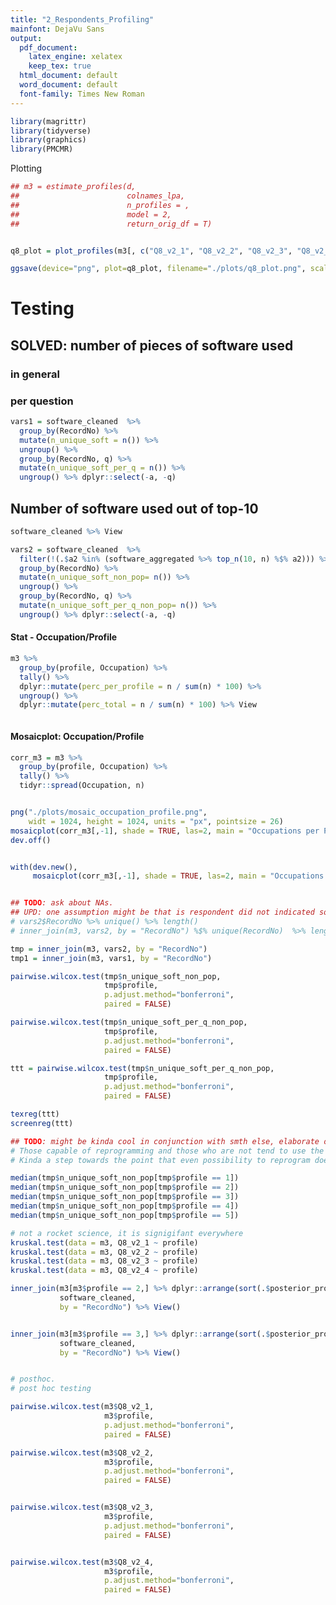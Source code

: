 ```yaml
---
title: "2_Respondents_Profiling"
mainfont: DejaVu Sans
output:
  pdf_document:
    latex_engine: xelatex
    keep_tex: true
  html_document: default
  word_document: default
  font-family: Times New Roman
---
```





```r

library(magrittr)
library(tidyverse)
library(graphics)
library(PMCMR)

```


Plotting 


```r

## m3 = estimate_profiles(d,
##                        colnames_lpa,
##                        n_profiles = , 
##                        model = 2,
##                        return_orig_df = T)


q8_plot = plot_profiles(m3[, c("Q8_v2_1", "Q8_v2_2", "Q8_v2_3", "Q8_v2_4", "profile", "posterior_prob")])

ggsave(device="png", plot=q8_plot, filename="./plots/q8_plot.png", scale=.2, height = 1024, width = 1024, units = "mm")


```

# Testing

## SOLVED: number of pieces of software used
### in general
### per question

```r

vars1 = software_cleaned  %>%
  group_by(RecordNo) %>%
  mutate(n_unique_soft = n()) %>%
  ungroup() %>%
  group_by(RecordNo, q) %>%
  mutate(n_unique_soft_per_q = n()) %>%
  ungroup() %>% dplyr::select(-a, -q)

```

## Number of software used out of top-10


```r

software_cleaned %>% View

vars2 = software_cleaned  %>%
  filter(!(.$a2 %in% (software_aggregated %>% top_n(10, n) %$% a2))) %>% 
  group_by(RecordNo) %>%
  mutate(n_unique_soft_non_pop= n()) %>%
  ungroup() %>%
  group_by(RecordNo, q) %>%
  mutate(n_unique_soft_per_q_non_pop= n()) %>%
  ungroup() %>% dplyr::select(-a, -q)


```
#### Stat - Occupation/Profile

```r

m3 %>%
  group_by(profile, Occupation) %>%
  tally() %>%
  dplyr::mutate(perc_per_profile = n / sum(n) * 100) %>%
  ungroup() %>%
  dplyr::mutate(perc_total = n / sum(n) * 100) %>% View



```


#### Mosaicplot: Occupation/Profile

```r

corr_m3 = m3 %>%
  group_by(profile, Occupation) %>%
  tally() %>%
  tidyr::spread(Occupation, n)


png("./plots/mosaic_occupation_profile.png",
    widt = 1024, height = 1024, units = "px", pointsize = 26)
mosaicplot(corr_m3[,-1], shade = TRUE, las=2, main = "Occupations per Profile")
dev.off()


with(dev.new(),
     mosaicplot(corr_m3[,-1], shade = TRUE, las=2, main = "Occupations per Profile"))



```



```r

## TODO: ask about NAs.
## UPD: one assumption might be that is respondent did not indicated software, then populate this with random from top 5-10
# vars2$RecordNo %>% unique() %>% length()
# inner_join(m3, vars2, by = "RecordNo") %$% unique(RecordNo)  %>% length()

tmp = inner_join(m3, vars2, by = "RecordNo")
tmp1 = inner_join(m3, vars1, by = "RecordNo")

pairwise.wilcox.test(tmp$n_unique_soft_non_pop, 
                     tmp$profile, 
                     p.adjust.method="bonferroni",
                     paired = FALSE)

pairwise.wilcox.test(tmp$n_unique_soft_per_q_non_pop, 
                     tmp$profile, 
                     p.adjust.method="bonferroni",
                     paired = FALSE)

ttt = pairwise.wilcox.test(tmp$n_unique_soft_per_q_non_pop, 
                     tmp$profile, 
                     p.adjust.method="bonferroni",
                     paired = FALSE)

texreg(ttt)
screenreg(ttt)

## TODO: might be kinda cool in conjunction with smth else, elaborate on this
# Those capable of reprogramming and those who are not tend to use the same amount of soft. Check for occupations later
# Kinda a step towards the point that even possibility to reprogram does not provide s

median(tmp$n_unique_soft_non_pop[tmp$profile == 1])
median(tmp$n_unique_soft_non_pop[tmp$profile == 2])
median(tmp$n_unique_soft_non_pop[tmp$profile == 3])
median(tmp$n_unique_soft_non_pop[tmp$profile == 4])
median(tmp$n_unique_soft_non_pop[tmp$profile == 5])

# not a rocket science, it is signigifant everywhere
kruskal.test(data = m3, Q8_v2_1 ~ profile)
kruskal.test(data = m3, Q8_v2_2 ~ profile)
kruskal.test(data = m3, Q8_v2_3 ~ profile)
kruskal.test(data = m3, Q8_v2_4 ~ profile)

inner_join(m3[m3$profile == 2,] %>% dplyr::arrange(sort(.$posterior_prob, decreasing = TRUE)) %>% top_n(n=10, posterior_prob),
           software_cleaned,
           by = "RecordNo") %>% View()


inner_join(m3[m3$profile == 3,] %>% dplyr::arrange(sort(.$posterior_prob, decreasing = TRUE)) %>% top_n(n=10, posterior_prob),
           software_cleaned,
           by = "RecordNo") %>% View()


# posthoc.
# post hoc testing

pairwise.wilcox.test(m3$Q8_v2_1, 
                     m3$profile, 
                     p.adjust.method="bonferroni",
                     paired = FALSE)

pairwise.wilcox.test(m3$Q8_v2_2, 
                     m3$profile, 
                     p.adjust.method="bonferroni",
                     paired = FALSE)


pairwise.wilcox.test(m3$Q8_v2_3, 
                     m3$profile, 
                     p.adjust.method="bonferroni",
                     paired = FALSE)


pairwise.wilcox.test(m3$Q8_v2_4, 
                     m3$profile, 
                     p.adjust.method="bonferroni",
                     paired = FALSE)



```

